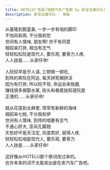 ```yaml
---
title: HOTELU广告版(瑞狮汽车广告歌 by 新宝岛康乐队)
description: 新宝岛康乐队 - 单曲
---
```


从基隆到鹅銮鼻, 一步一步有咱的脚印<br />不怕风和雨, 不分我和您<br />世间有人情味, 朋友啊! 你干有同意<br />相招来打拼, 相当有志气<br />轻轻松松阮是现代人, 要乐观, 要骨力人疼,<br />人人拢是......头家仔命!<br /><br />人阮较早是乎人请, 三顿做一顿吃,<br />到阵的笑阮在阿达, 每天拼死搁拼活<br />因为有打拼, 所以阮不惊, 命运会来拖磨,<br />赚钱很多搁娶水某, 街头和巷尾拢知道阮是<br />正港的......头家仔命!<br /><br />就从花莲到太麻里, 常常有新鲜的海味<br />相招来七桃, 不分我和伊<br />世间有人情味, 到阵的咱要有志气<br />不通心肝大, 澎风孔脚翘<br />天色好坏是天注定, 风度若好, 就得人疼,<br />轻轻松松咱是现代人, 要乐观, 要骨力<br />人人拢是......头家仔命!<br /><br />这好像从HOTELU那个歌词改过来的。<br />也许本来的词不太能突出是在卖汽车广告吧。